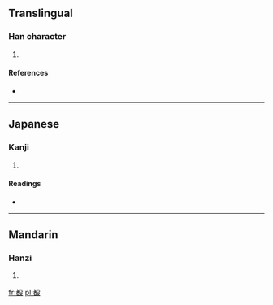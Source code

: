 ==Translingual==

===Han character===
{{Han char|rn=79|rad=殳|as=09|sn=13|four=|canj=十日竹弓水 (JAHNE)}}

# {{defn|Han|sort=殳09}}

====References====
* {{Han ref|kx=0586.080|dkj=16650|dj=0978.140|hdz=32161.030|uh=6BBE|ud=27582}}

----

==Japanese==

===Kanji===
{{ja-kanji|grade=|rs=殳09}}

# {{defn|lang=ja|sort=殳09}}

====Readings====
* {{ja-readings|on=[[しゅん]] (shun)|kun=[[きずく]] (kizuku)}}

----

==Mandarin==

===Hanzi===
{{cmn-hanzi|pin=[[huì]] ([[hui4]]), [[jùn]] ([[jun4]])|wg=hui<sup>4</sup>, chün<sup>4</sup>}}

# {{defn|lang=cmn|sort=殳09}}

[[fr:殾]]
[[pl:殾]]